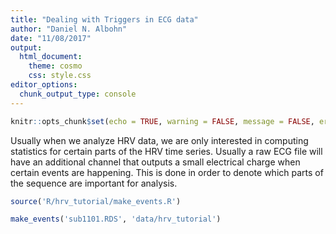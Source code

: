 ```yaml
---
title: "Dealing with Triggers in ECG data"
author: "Daniel N. Albohn"
date: "11/08/2017"
output: 
  html_document:
    theme: cosmo
    css: style.css
editor_options: 
  chunk_output_type: console
---
```


```r
knitr::opts_chunk$set(echo = TRUE, warning = FALSE, message = FALSE, error = FALSE, eval = FALSE)
```

Usually when we analyze HRV data, we are only interested in computing statistics for certain parts
of the HRV time series. Usually a raw ECG file will have an additional channel that outputs a small
electrical charge when certain events are happening. This is done in order to denote which parts of
the sequence are important for analysis.

```r
source('R/hrv_tutorial/make_events.R')

make_events('sub1101.RDS', 'data/hrv_tutorial')

```
